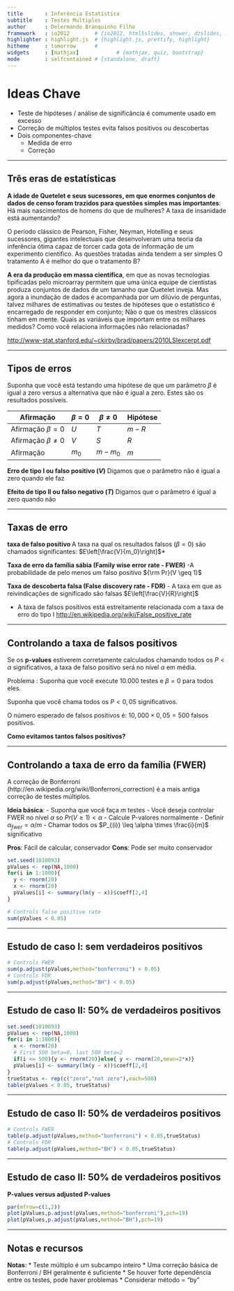 ```yaml
---
title       : Inferência Estatística
subtitle    : Testes Multiplos
author      : Delermando Branquinho Filho
framework   : io2012        # {io2012, html5slides, shower, dzslides, ...}
highlighter : highlight.js  # {highlight.js, prettify, highlight}
hitheme     : tomorrow      # 
widgets     : [mathjax]            # {mathjax, quiz, bootstrap}
mode        : selfcontained # {standalone, draft}
---
```





# Ideas Chave

* Teste de hipóteses / análise de significância é comumente usado em excesso
* Correção de múltiplos testes evita falsos positivos ou descobertas
* Dois componentes-chave
    * Medida de erro
    * Correção


---

## Três eras de estatísticas

__A idade de Quetelet e seus sucessores, em que enormes conjuntos de dados de censo foram trazidos para questões simples mas importantes__: Há mais nascimentos de homens do que de mulheres? A taxa de insanidade está aumentando?

O período clássico de Pearson, Fisher, Neyman, Hotelling e seus sucessores, gigantes intelectuais que desenvolveram uma teoria da inferência ótima capaz de torcer cada gota de informação de um experimento científico. As questões tratadas ainda tendem a ser simples O tratamento A é melhor do que o tratamento B?

__A era da produção em massa científica__, em que as novas tecnologias tipificadas pelo microarray permitem que uma única equipe de cientistas produza conjuntos de dados de um tamanho que Quetelet inveja. Mas agora a inundação de dados é acompanhada por um dilúvio de perguntas, talvez milhares de estimativas ou testes de hipóteses que o estatístico é encarregado de responder em conjunto; Não o que os mestres clássicos tinham em mente. Quais as variáveis que importam entre os milhares medidos? Como você relaciona informações não relacionadas?

[http://www-stat.stanford.edu/~ckirby/brad/papers/2010LSIexcerpt.pdf](http://www-stat.stanford.edu/~ckirby/brad/papers/2010LSIexcerpt.pdf)

---

## Tipos de erros

Suponha que você está testando uma hipótese de que um parâmetro $\beta$ é igual a zero versus a alternativa que não é igual a zero. Estes são os resultados possíveis.  

Afirmação | $\beta=0$   | $\beta\neq0$   |  Hipótese
--------------------|-------------|----------------|---------
Afirmação $\beta=0$     |      $U$    |      $T$       |  $m-R$
Afirmação $\beta\neq 0$ |      $V$    |      $S$       |  $R$
Afirmação |     $m_0$   |      $m-m_0$   |  $m$

__Erro de tipo I ou falso positivo ($V$)__ Digamos que o parâmetro não é igual a zero quando ele faz

__Efeito de tipo II ou falso negativo ($T$)__ Digamos que o parâmetro é igual a zero quando não


---

## Taxas de erro

__taxa de falso positivo __ A taxa na qual os resultados falsos ($\beta = 0$) são chamados significantes: $E\left[\frac{V}{m_0}\right]$*

__Taxa de erro da família sábia (Family wise error rate - FWER)__ -A probabilidade de pelo menos um falso positivo ${\rm Pr}(V \geq 1)$

__Taxa de descoberta falsa (False discovery rate - FDR)__ - A taxa em que as reivindicações de significado são falsas $E\left[\frac{V}{R}\right]$

* A taxa de falsos positivos está estreitamente relacionada com a taxa de erro do tipo I [http://en.wikipedia.org/wiki/False_positive_rate](http://en.wikipedia.org/wiki/False_positive_rate)

---

## Controlando a taxa de falsos positivos

Se os __p-values__ estiverem corretamente calculados chamando todos os $P<\alpha$ significativos, a taxa de falso positivo será no nível $\alpha$ em média.

<Redtext> Problema </redtext>: Suponha que você execute 10.000 testes e $\beta = 0$ para todos eles.

Suponha que você chama todos os $P <0,05$ significativos.

O número esperado de falsos positivos é: $10,000 \times 0,05 = 500$ falsos positivos.

__Como evitamos tantos falsos positivos?__


---

## Controlando a taxa de erro da família (FWER)


A correção de Bonferroni (http://en.wikipedia.org/wiki/Bonferroni_correction) é a mais antiga correção de testes múltiplos.

__Ideia básica__:
- Suponha que você faça $m$ testes
- Você deseja controlar FWER no nível $\alpha$ so $Pr(V\geq 1) <\alpha$
- Calcule P-valores normalmente
- Definir $\alpha_{fwer} = \alpha / m$
- Chamar todos os $P_{(i)} \leq \alpha \times \frac{i}{m}$ significativo

__Pros__: Fácil de calcular, conservador
__Cons__: Pode ser muito conservador

```r
set.seed(1010093)
pValues <- rep(NA,1000)
for(i in 1:1000){
  y <- rnorm(20)
  x <- rnorm(20)
  pValues[i] <- summary(lm(y ~ x))$coeff[2,4]
}

# Controls false positive rate
sum(pValues < 0.05)
```

---

## Estudo de caso I: sem verdadeiros positivos

```r
# Controls FWER 
sum(p.adjust(pValues,method="bonferroni") < 0.05)
# Controls FDR 
sum(p.adjust(pValues,method="BH") < 0.05)
```


---

## Estudo de caso II: 50% de verdadeiros positivos

```r
set.seed(1010093)
pValues <- rep(NA,1000)
for(i in 1:1000){
  x <- rnorm(20)
  # First 500 beta=0, last 500 beta=2
  if(i <= 500){y <- rnorm(20)}else{ y <- rnorm(20,mean=2*x)}
  pValues[i] <- summary(lm(y ~ x))$coeff[2,4]
}
trueStatus <- rep(c("zero","not zero"),each=500)
table(pValues < 0.05, trueStatus)
```

---


## Estudo de caso II: 50% de verdadeiros positivos

```r
# Controls FWER 
table(p.adjust(pValues,method="bonferroni") < 0.05,trueStatus)
# Controls FDR 
table(p.adjust(pValues,method="BH") < 0.05,trueStatus)
```


---


## Estudo de caso II: 50% de verdadeiros positivos

__P-values versus adjusted P-values__
```r
par(mfrow=c(1,2))
plot(pValues,p.adjust(pValues,method="bonferroni"),pch=19)
plot(pValues,p.adjust(pValues,method="BH"),pch=19)
```


---


## Notas e recursos

__Notas__:
* Teste múltiplo é um subcampo inteiro
* Uma correção básica de Bonferroni / BH geralmente é suficiente
* Se houver forte dependência entre os testes, pode haver problemas
* Considerar método = "by"
